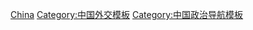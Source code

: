 [[Category:各国外交导航模板|China]]
[[Category:中国外交模板|Category:中国外交模板]]
[[Category:中国政治导航模板|Category:中国政治导航模板]]